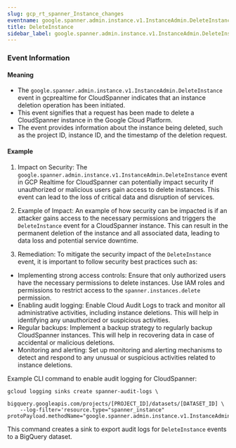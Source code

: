 ```yaml
--- 
slug: gcp_rt_spanner_Instance_changes
eventname: google.spanner.admin.instance.v1.InstanceAdmin.DeleteInstance
title: DeleteInstance
sidebar_label: google.spanner.admin.instance.v1.InstanceAdmin.DeleteInstance
---
```

                       
### Event Information

#### Meaning

- The `google.spanner.admin.instance.v1.InstanceAdmin.DeleteInstance` event in gcprealtime for CloudSpanner indicates that an instance deletion operation has been initiated.
- This event signifies that a request has been made to delete a CloudSpanner instance in the Google Cloud Platform.
- The event provides information about the instance being deleted, such as the project ID, instance ID, and the timestamp of the deletion request.

#### Example

1. Impact on Security: The `google.spanner.admin.instance.v1.InstanceAdmin.DeleteInstance` event in GCP Realtime for CloudSpanner can potentially impact security if unauthorized or malicious users gain access to delete instances. This event can lead to the loss of critical data and disruption of services.

2. Example of Impact: An example of how security can be impacted is if an attacker gains access to the necessary permissions and triggers the `DeleteInstance` event for a CloudSpanner instance. This can result in the permanent deletion of the instance and all associated data, leading to data loss and potential service downtime.

3. Remediation: To mitigate the security impact of the `DeleteInstance` event, it is important to follow security best practices such as:

- Implementing strong access controls: Ensure that only authorized users have the necessary permissions to delete instances. Use IAM roles and permissions to restrict access to the `spanner.instances.delete` permission.
- Enabling audit logging: Enable Cloud Audit Logs to track and monitor all administrative activities, including instance deletions. This will help in identifying any unauthorized or suspicious activities.
- Regular backups: Implement a backup strategy to regularly backup CloudSpanner instances. This will help in recovering data in case of accidental or malicious deletions.
- Monitoring and alerting: Set up monitoring and alerting mechanisms to detect and respond to any unusual or suspicious activities related to instance deletions.

Example CLI command to enable audit logging for CloudSpanner:

```
gcloud logging sinks create spanner-audit-logs \
    bigquery.googleapis.com/projects/[PROJECT_ID]/datasets/[DATASET_ID] \
    --log-filter='resource.type="spanner_instance" protoPayload.methodName="google.spanner.admin.instance.v1.InstanceAdmin.DeleteInstance"'
```

This command creates a sink to export audit logs for `DeleteInstance` events to a BigQuery dataset.


 
